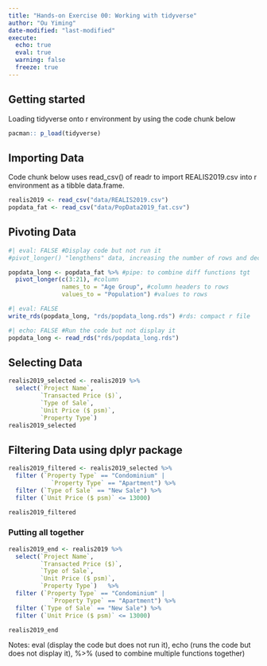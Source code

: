 ```yaml
---
title: "Hands-on Exercise 00: Working with tidyverse"
author: "Ou Yiming"
date-modified: "last-modified"
execute:
  echo: true
  eval: true
  warning: false
  freeze: true
---
```


## Getting started

Loading tidyverse onto r environment by using the code chunk below

```r
pacman:: p_load(tidyverse)
```

## Importing Data

Code chunk below uses read_csv() of readr to import REALIS2019.csv into r environment as a tibble data.frame.

```r
realis2019 <- read_csv("data/REALIS2019.csv")
popdata_fat <- read_csv("data/PopData2019_fat.csv")
```

## Pivoting Data

```r
#| eval: FALSE #Display code but not run it
#pivot_longer() "lengthens" data, increasing the number of rows and decreasing the number of columns

popdata_long <- popdata_fat %>% #pipe: to combine diff functions tgt
  pivot_longer(c(3:21), #column
               names_to = "Age Group", #column headers to rows
               values_to = "Population") #values to rows

```

```r
#| eval: FALSE
write_rds(popdata_long, "rds/popdata_long.rds") #rds: compact r file
```

```r
#| echo: FALSE #Run the code but not display it
popdata_long <- read_rds("rds/popdata_long.rds")
```

## Selecting Data

```r
realis2019_selected <- realis2019 %>%
  select(`Project Name`,
         `Transacted Price ($)`,
         `Type of Sale`,
         `Unit Price ($ psm)`,
         `Property Type`)
realis2019_selected
```

## Filtering Data using dplyr package

```r
realis2019_filtered <- realis2019_selected %>%
  filter (`Property Type` == "Condominium" |
            `Property Type` == "Apartment") %>%
  filter (`Type of Sale` == "New Sale") %>%
  filter (`Unit Price ($ psm)` <= 13000)

realis2019_filtered
```

### Putting all together

```r
realis2019_end <- realis2019 %>%
  select(`Project Name`,
         `Transacted Price ($)`,
         `Type of Sale`,
         `Unit Price ($ psm)`,
         `Property Type`)   %>%
  filter (`Property Type` == "Condominium" |
            `Property Type` == "Apartment") %>%
  filter (`Type of Sale` == "New Sale") %>%
  filter (`Unit Price ($ psm)` <= 13000)

realis2019_end
```

Notes: eval (display the code but does not run it), echo (runs the code but does not display it), %\>% (used to combine multiple functions together)
